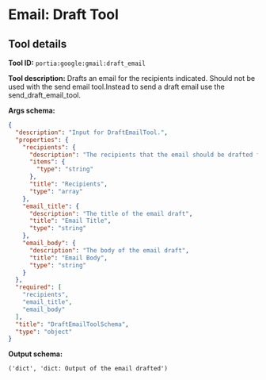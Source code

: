 <!-- WARNING: This file is auto-generated by generate_tool_docs.py. Do not edit manually. -->

# Email: Draft Tool

<Intro />

## Tool details
**Tool ID:** `portia:google:gmail:draft_email`

**Tool description:** Drafts an email for the recipients indicated. Should not be used with the send email tool.Instead to send a draft email use the send_draft_email_tool.

**Args schema:**
```json
{
  "description": "Input for DraftEmailTool.",
  "properties": {
    "recipients": {
      "description": "The recipients that the email should be drafted for (should be a list of email addresses)",
      "items": {
        "type": "string"
      },
      "title": "Recipients",
      "type": "array"
    },
    "email_title": {
      "description": "The title of the email draft",
      "title": "Email Title",
      "type": "string"
    },
    "email_body": {
      "description": "The body of the email draft",
      "title": "Email Body",
      "type": "string"
    }
  },
  "required": [
    "recipients",
    "email_title",
    "email_body"
  ],
  "title": "DraftEmailToolSchema",
  "type": "object"
}
```

**Output schema:**
```
('dict', 'dict: Output of the email drafted')
```
